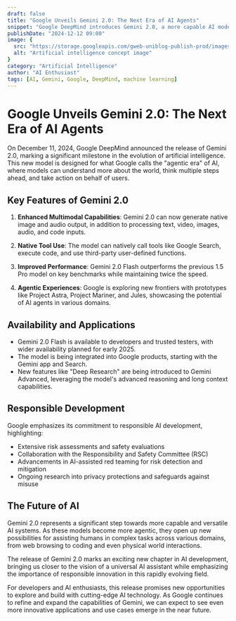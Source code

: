 ```yaml
---
draft: false
title: "Google Unveils Gemini 2.0: The Next Era of AI Agents"
snippet: "Google DeepMind introduces Gemini 2.0, a more capable AI model designed for the 'agentic era' with native multimodal capabilities and tool use."
publishDate: "2024-12-12 09:00"
image: {
  src: "https://storage.googleapis.com/gweb-uniblog-publish-prod/images/Gemini_Blog_Header_3.width-1200.format-webp.webp",
  alt: "Artificial intelligence concept image"
}
category: "Artificial Intelligence"
author: "AI Enthusiast"
tags: [AI, Gemini, Google, DeepMind, machine learning]
---
```


# Google Unveils Gemini 2.0: The Next Era of AI Agents

On December 11, 2024, Google DeepMind announced the release of Gemini 2.0, marking a significant milestone in the evolution of artificial intelligence. This new model is designed for what Google calls the "agentic era" of AI, where models can understand more about the world, think multiple steps ahead, and take action on behalf of users.

## Key Features of Gemini 2.0

1. **Enhanced Multimodal Capabilities**: Gemini 2.0 can now generate native image and audio output, in addition to processing text, video, images, audio, and code inputs.

2. **Native Tool Use**: The model can natively call tools like Google Search, execute code, and use third-party user-defined functions.

3. **Improved Performance**: Gemini 2.0 Flash outperforms the previous 1.5 Pro model on key benchmarks while maintaining twice the speed.

4. **Agentic Experiences**: Google is exploring new frontiers with prototypes like Project Astra, Project Mariner, and Jules, showcasing the potential of AI agents in various domains.

## Availability and Applications

- Gemini 2.0 Flash is available to developers and trusted testers, with wider availability planned for early 2025.
- The model is being integrated into Google products, starting with the Gemini app and Search.
- New features like "Deep Research" are being introduced to Gemini Advanced, leveraging the model's advanced reasoning and long context capabilities.

## Responsible Development

Google emphasizes its commitment to responsible AI development, highlighting:

- Extensive risk assessments and safety evaluations
- Collaboration with the Responsibility and Safety Committee (RSC)
- Advancements in AI-assisted red teaming for risk detection and mitigation
- Ongoing research into privacy protections and safeguards against misuse

## The Future of AI

Gemini 2.0 represents a significant step towards more capable and versatile AI systems. As these models become more agentic, they open up new possibilities for assisting humans in complex tasks across various domains, from web browsing to coding and even physical world interactions.

The release of Gemini 2.0 marks an exciting new chapter in AI development, bringing us closer to the vision of a universal AI assistant while emphasizing the importance of responsible innovation in this rapidly evolving field.

For developers and AI enthusiasts, this release promises new opportunities to explore and build with cutting-edge AI technology. As Google continues to refine and expand the capabilities of Gemini, we can expect to see even more innovative applications and use cases emerge in the near future.



